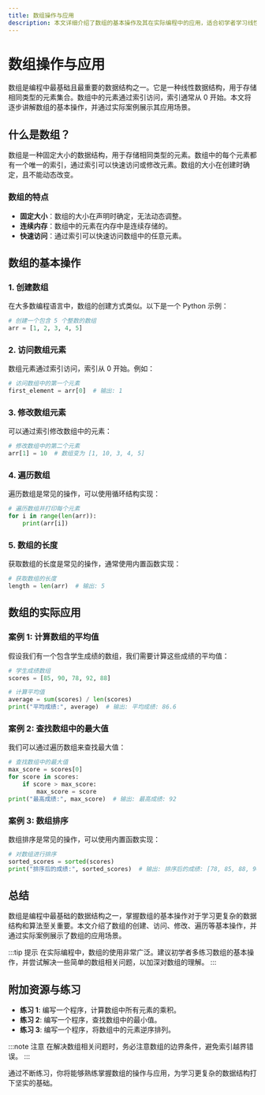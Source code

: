 ```yaml
---
title: 数组操作与应用
description: 本文详细介绍了数组的基本操作及其在实际编程中的应用，适合初学者学习线性数据结构中的数组概念。
---
```


# 数组操作与应用

数组是编程中最基础且最重要的数据结构之一。它是一种线性数据结构，用于存储相同类型的元素集合。数组中的元素通过索引访问，索引通常从 0 开始。本文将逐步讲解数组的基本操作，并通过实际案例展示其应用场景。

## 什么是数组？

数组是一种固定大小的数据结构，用于存储相同类型的元素。数组中的每个元素都有一个唯一的索引，通过索引可以快速访问或修改元素。数组的大小在创建时确定，且不能动态改变。

### 数组的特点
- **固定大小**：数组的大小在声明时确定，无法动态调整。
- **连续内存**：数组中的元素在内存中是连续存储的。
- **快速访问**：通过索引可以快速访问数组中的任意元素。

## 数组的基本操作

### 1. 创建数组

在大多数编程语言中，数组的创建方式类似。以下是一个 Python 示例：

```python
# 创建一个包含 5 个整数的数组
arr = [1, 2, 3, 4, 5]
```

### 2. 访问数组元素

数组元素通过索引访问，索引从 0 开始。例如：

```python
# 访问数组中的第一个元素
first_element = arr[0]  # 输出: 1
```

### 3. 修改数组元素

可以通过索引修改数组中的元素：

```python
# 修改数组中的第二个元素
arr[1] = 10  # 数组变为 [1, 10, 3, 4, 5]
```

### 4. 遍历数组

遍历数组是常见的操作，可以使用循环结构实现：

```python
# 遍历数组并打印每个元素
for i in range(len(arr)):
    print(arr[i])
```

### 5. 数组的长度

获取数组的长度是常见的操作，通常使用内置函数实现：

```python
# 获取数组的长度
length = len(arr)  # 输出: 5
```

## 数组的实际应用

### 案例 1: 计算数组的平均值

假设我们有一个包含学生成绩的数组，我们需要计算这些成绩的平均值：

```python
# 学生成绩数组
scores = [85, 90, 78, 92, 88]

# 计算平均值
average = sum(scores) / len(scores)
print("平均成绩:", average)  # 输出: 平均成绩: 86.6
```

### 案例 2: 查找数组中的最大值

我们可以通过遍历数组来查找最大值：

```python
# 查找数组中的最大值
max_score = scores[0]
for score in scores:
    if score > max_score:
        max_score = score
print("最高成绩:", max_score)  # 输出: 最高成绩: 92
```

### 案例 3: 数组排序

数组排序是常见的操作，可以使用内置函数实现：

```python
# 对数组进行排序
sorted_scores = sorted(scores)
print("排序后的成绩:", sorted_scores)  # 输出: 排序后的成绩: [78, 85, 88, 90, 92]
```

## 总结

数组是编程中最基础的数据结构之一，掌握数组的基本操作对于学习更复杂的数据结构和算法至关重要。本文介绍了数组的创建、访问、修改、遍历等基本操作，并通过实际案例展示了数组的应用场景。

:::tip 提示
在实际编程中，数组的使用非常广泛。建议初学者多练习数组的基本操作，并尝试解决一些简单的数组相关问题，以加深对数组的理解。
:::

## 附加资源与练习

- **练习 1**: 编写一个程序，计算数组中所有元素的乘积。
- **练习 2**: 编写一个程序，查找数组中的最小值。
- **练习 3**: 编写一个程序，将数组中的元素逆序排列。

:::note 注意
在解决数组相关问题时，务必注意数组的边界条件，避免索引越界错误。
:::

通过不断练习，你将能够熟练掌握数组的操作与应用，为学习更复杂的数据结构打下坚实的基础。